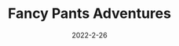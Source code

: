 ---
title: Fancy Pants Adventures
description: The best flash platformer made to date.
date: 2022-2-26
type: Flash
name: fancypants
credits:
- Game by Brad Borne
---